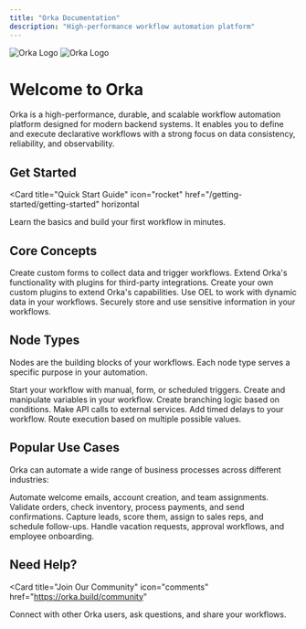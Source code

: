 ```yaml
---
title: "Orka Documentation"
description: "High-performance workflow automation platform"
---
```


<img className="block dark:hidden" src="/logo/light.svg" alt="Orka Logo" />
<img className="hidden dark:block" src="/logo/dark.svg" alt="Orka Logo" />

# Welcome to Orka

Orka is a high-performance, durable, and scalable workflow automation platform designed for modern backend systems. It enables you to define and execute declarative workflows with a strong focus on data consistency, reliability, and observability.

## Get Started

<Card
  title="Quick Start Guide"
  icon="rocket"
  href="/getting-started/getting-started"
  horizontal
>
  Learn the basics and build your first workflow in minutes.
</Card>

## Core Concepts

<Columns cols={2}>
  <Card
    title="Forms"
    icon="form"
    href="/core-concepts/FORMS"
  >
    Create custom forms to collect data and trigger workflows.
  </Card>
  <Card
    title="Plugins"
    icon="puzzle"
    href="/core-concepts/PLUGINS"
  >
    Extend Orka's functionality with plugins for third-party integrations.
  </Card>
  <Card
    title="Building Plugins"
    icon="puzzle"
    href="/core-concepts/BUILDING_PLUGINS"
  >
    Create your own custom plugins to extend Orka's capabilities.
  </Card>
  <Card
    title="Orka Expression Language"
    icon="code"
    href="/core-concepts/OEL"
  >
    Use OEL to work with dynamic data in your workflows.
  </Card>
  <Card
    title="Secrets Manager"
    icon="key"
    href="/core-concepts/SECRETS_MANAGER"
  >
    Securely store and use sensitive information in your workflows.
  </Card>
</Columns>

## Node Types

Nodes are the building blocks of your workflows. Each node type serves a specific purpose in your automation.

<Columns cols={3}>
  <Card
    title="Trigger Node"
    icon="play"
    href="/core-concepts/node-types/TRIGGER_NODE"
  >
    Start your workflow with manual, form, or scheduled triggers.
  </Card>
  <Card
    title="Set Variable Node"
    icon="code-variable"
    href="/core-concepts/node-types/SET_VARIABLE_NODE"
  >
    Create and manipulate variables in your workflow.
  </Card>
  <Card
    title="Condition Node"
    icon="code-branch"
    href="/core-concepts/node-types/CONDITION_NODE"
  >
    Create branching logic based on conditions.
  </Card>
  <Card
    title="HTTP Request Node"
    icon="globe"
    href="/core-concepts/node-types/HTTP_REQUEST_NODE"
  >
    Make API calls to external services.
  </Card>
  <Card
    title="Wait Node"
    icon="clock"
    href="/core-concepts/node-types/WAIT_NODE"
  >
    Add timed delays to your workflow.
  </Card>
  <Card
    title="Switch Node"
    icon="route"
    href="/core-concepts/node-types/SWITCH_NODE"
  >
    Route execution based on multiple possible values.
  </Card>
</Columns>

## Popular Use Cases

Orka can automate a wide range of business processes across different industries:

<Columns cols={2}>
  <Card
    title="Customer Onboarding"
    icon="user-plus"
  >
    Automate welcome emails, account creation, and team assignments.
  </Card>
  <Card
    title="Order Processing"
    icon="shopping-cart"
  >
    Validate orders, check inventory, process payments, and send confirmations.
  </Card>
  <Card
    title="Lead Management"
    icon="bullseye"
  >
    Capture leads, score them, assign to sales reps, and schedule follow-ups.
  </Card>
  <Card
    title="HR Processes"
    icon="users"
  >
    Handle vacation requests, approval workflows, and employee onboarding.
  </Card>
</Columns>

## Need Help?

<Card
  title="Join Our Community"
  icon="comments"
  href="https://orka.build/community"
>
  Connect with other Orka users, ask questions, and share your workflows.
</Card>

